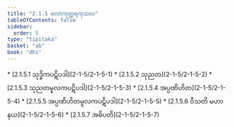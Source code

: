 ```yaml
---
title: "2.1.5 လောကုတ္တရကုသလ"
tableOfContents: false
sidebar:
  order: 5
type: "tipitaka"
basket: "ab"
book: "dhs"
---
```



<DynamicBreadcrumb />



<TableOfContents book="dhs" section="2.1.5">
* [2.1.5.1 သုဒ္ဓိကပဋိပဒါ](2-1-5/2-1-5-1)
* [2.1.5.2 သုညတ](2-1-5/2-1-5-2)
* [2.1.5.3 သုညတမူလကပဋိပဒါ](2-1-5/2-1-5-3)
* [2.1.5.4 အပ္ပဏိဟိတ](2-1-5/2-1-5-4)
* [2.1.5.5 အပ္ပဏိဟိတမူလကပဋိပဒါ](2-1-5/2-1-5-5)
* [2.1.5.6 ဝီသတိ မဟာနယ](2-1-5/2-1-5-6)
* [2.1.5.7 အဓိပတိ](2-1-5/2-1-5-7)
</TableOfContents>